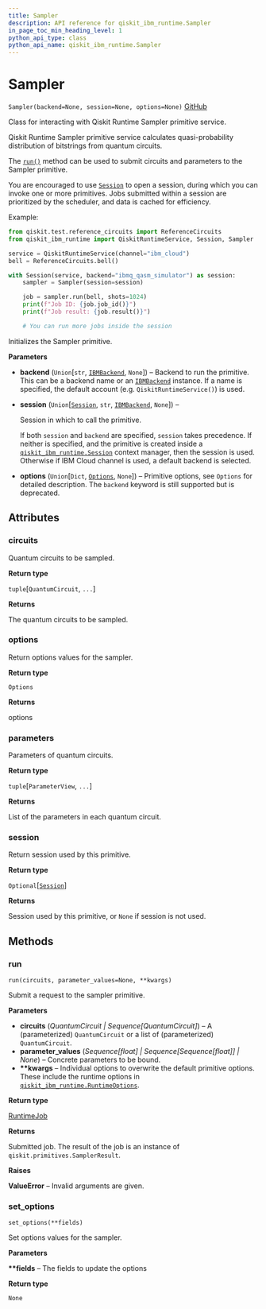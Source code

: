 ```yaml
---
title: Sampler
description: API reference for qiskit_ibm_runtime.Sampler
in_page_toc_min_heading_level: 1
python_api_type: class
python_api_name: qiskit_ibm_runtime.Sampler
---
```


# Sampler

<span id="qiskit_ibm_runtime.Sampler" />

`Sampler(backend=None, session=None, options=None)` [GitHub](https://github.com/qiskit/qiskit-ibm-runtime/tree/stable/0.18/qiskit_ibm_runtime/sampler.py "view source code")

Class for interacting with Qiskit Runtime Sampler primitive service.

Qiskit Runtime Sampler primitive service calculates quasi-probability distribution of bitstrings from quantum circuits.

The [`run()`](#qiskit_ibm_runtime.Sampler.run "qiskit_ibm_runtime.Sampler.run") method can be used to submit circuits and parameters to the Sampler primitive.

You are encouraged to use [`Session`](qiskit_ibm_runtime.Session "qiskit_ibm_runtime.Session") to open a session, during which you can invoke one or more primitives. Jobs submitted within a session are prioritized by the scheduler, and data is cached for efficiency.

Example:

```python
from qiskit.test.reference_circuits import ReferenceCircuits
from qiskit_ibm_runtime import QiskitRuntimeService, Session, Sampler

service = QiskitRuntimeService(channel="ibm_cloud")
bell = ReferenceCircuits.bell()

with Session(service, backend="ibmq_qasm_simulator") as session:
    sampler = Sampler(session=session)

    job = sampler.run(bell, shots=1024)
    print(f"Job ID: {job.job_id()}")
    print(f"Job result: {job.result()}")

    # You can run more jobs inside the session
```

Initializes the Sampler primitive.

**Parameters**

*   **backend** (`Union`\[`str`, [`IBMBackend`](qiskit_ibm_runtime.IBMBackend "qiskit_ibm_runtime.ibm_backend.IBMBackend"), `None`]) – Backend to run the primitive. This can be a backend name or an [`IBMBackend`](qiskit_ibm_runtime.IBMBackend "qiskit_ibm_runtime.IBMBackend") instance. If a name is specified, the default account (e.g. `QiskitRuntimeService()`) is used.

*   **session** (`Union`\[[`Session`](qiskit_ibm_runtime.Session "qiskit_ibm_runtime.session.Session"), `str`, [`IBMBackend`](qiskit_ibm_runtime.IBMBackend "qiskit_ibm_runtime.ibm_backend.IBMBackend"), `None`]) –

    Session in which to call the primitive.

    If both `session` and `backend` are specified, `session` takes precedence. If neither is specified, and the primitive is created inside a [`qiskit_ibm_runtime.Session`](qiskit_ibm_runtime.Session "qiskit_ibm_runtime.Session") context manager, then the session is used. Otherwise if IBM Cloud channel is used, a default backend is selected.

*   **options** (`Union`\[`Dict`, [`Options`](qiskit_ibm_runtime.options.Options "qiskit_ibm_runtime.options.options.Options"), `None`]) – Primitive options, see `Options` for detailed description. The `backend` keyword is still supported but is deprecated.

## Attributes

<span id="qiskit_ibm_runtime.Sampler.circuits" />

### circuits

Quantum circuits to be sampled.

**Return type**

`tuple`\[`QuantumCircuit`, `...`]

**Returns**

The quantum circuits to be sampled.

<span id="qiskit_ibm_runtime.Sampler.options" />

### options

Return options values for the sampler.

**Return type**

`Options`

**Returns**

options

<span id="qiskit_ibm_runtime.Sampler.parameters" />

### parameters

Parameters of quantum circuits.

**Return type**

`tuple`\[`ParameterView`, `...`]

**Returns**

List of the parameters in each quantum circuit.

<span id="qiskit_ibm_runtime.Sampler.session" />

### session

Return session used by this primitive.

**Return type**

`Optional`\[[`Session`](qiskit_ibm_runtime.Session "qiskit_ibm_runtime.session.Session")]

**Returns**

Session used by this primitive, or `None` if session is not used.

## Methods

### run

<span id="qiskit_ibm_runtime.Sampler.run" />

`run(circuits, parameter_values=None, **kwargs)`

Submit a request to the sampler primitive.

**Parameters**

*   **circuits** (*QuantumCircuit | Sequence\[QuantumCircuit]*) – A (parameterized) `QuantumCircuit` or a list of (parameterized) `QuantumCircuit`.
*   **parameter\_values** (*Sequence\[float] | Sequence\[Sequence\[float]] | None*) – Concrete parameters to be bound.
*   **\*\*kwargs** – Individual options to overwrite the default primitive options. These include the runtime options in [`qiskit_ibm_runtime.RuntimeOptions`](qiskit_ibm_runtime.RuntimeOptions "qiskit_ibm_runtime.RuntimeOptions").

**Return type**

[RuntimeJob](qiskit_ibm_runtime.RuntimeJob "qiskit_ibm_runtime.RuntimeJob")

**Returns**

Submitted job. The result of the job is an instance of `qiskit.primitives.SamplerResult`.

**Raises**

**ValueError** – Invalid arguments are given.

### set\_options

<span id="qiskit_ibm_runtime.Sampler.set_options" />

`set_options(**fields)`

Set options values for the sampler.

**Parameters**

**\*\*fields** – The fields to update the options

**Return type**

`None`


